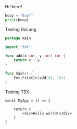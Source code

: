 <ModeHeader>
    <div className="font-sans">Hi there!</div>
</ModeHeader>



```python:app.py showLineNumbers
boop = "Bap!"
print(boop)
```

<ModeText>
Testing GoLang
</ModeText>

```go:main.go showLineNumbers
package main

import "fmt"

func add(x int, y int) int {
	return x + y
}

func main() {
	fmt.Println(add(42, 13))
}
```

<ModeText>
Testing TSX
</ModeText>


```tsx:app.tsx showLineNumbers
const MyApp = () => {

    return (
        <div>Hello world!</div>
    )
}
```
